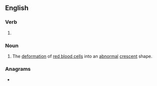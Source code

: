 ==English==

===Verb===
{{head|en|present participle}}

# {{present participle of|sickle|lang=en|nocat=1}}

===Noun===
{{en-noun}}

# The [[deformation]] of [[red blood cell]]s into an [[abnormal]] [[crescent]] shape.

===Anagrams===
* {{anagrams|en|a=cgiiklns|lickings|slicking}}